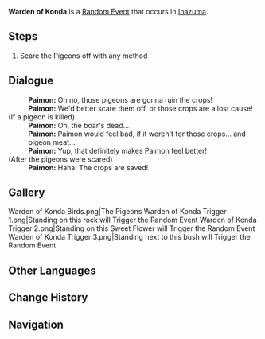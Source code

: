 {{Quest Infobox
|id            = 
|type          = Random Event
|region        = Inazuma
|startLocation = [[Konda Village]], [[Inazuma]]
|characters    = Paimon; Traveler
|other         = *AR-Dependent Rewards
}}
'''Warden of Konda''' is a [[Random Event]] that occurs in [[Inazuma]].

==Steps==
#Scare the Pigeons off with any method

==Dialogue==
{{Dialogue start}}
:'''Paimon:''' Oh no, those pigeons are gonna ruin the crops!
:'''Paimon:''' We'd better scare them off, or those crops are a lost cause!
;(If a pigeon is killed)
:'''Paimon:''' Oh, the boar's dead...
:'''Paimon:''' Paimon would feel bad, if it weren't for those crops... and pigeon meat...
:'''Paimon:''' Yup, that definitely makes Paimon feel better!
;(After the pigeons were scared)
:'''Paimon:''' Haha! The crops are saved!
{{Dialogue end}}

==Gallery==
<gallery hideaddbutton="true" captionalign="center">
Warden of Konda Birds.png|The Pigeons
Warden of Konda Trigger 1.png|Standing on this rock will Trigger the Random Event
Warden of Konda Trigger 2.png|Standing on this Sweet Flower will Trigger the Random Event
Warden of Konda Trigger 3.png|Standing next to this bush will Trigger the Random Event
</gallery>

==Other Languages==
{{Other Languages
|en      = Warden of Konda
|zhs     = 绀田里的守望者
|zhs_rm  = Gàntián Lǐ de Shǒuwàng-zhě
|zht     = 紺田裡的守望者
|zht_rm  = Gàntián Lǐ de Shǒuwàng-zhě
|zh_tl   = Konda Fields' Guardian
|ja      = 紺田畑でつかまえて
|ja_rm   = Konda Hatake de Tsukamaete
|ja_tl   = Catching in Konda Fields
|ko      = 콘다의 수호자
|ko_rm   = 
|ko_tl   = 
|es      = Guardianes de Konda
|es_tl   = Konda Guardians
|fr      = Garde du Village de Konda
|fr_tl   = Guard of Konda Village
|ru      = Защитник Конды
|ru_tl   = Guardian of Konda
|th      = ผู้เฝ้าระวังใน Konta
|th_rm   = 
|th_tl   = 
|vi      = Người Canh Gác Konda
|vi_tl   = 
|de      = Der Beschützer von Konda
|de_tl   = The Guard of Konda
|id      = Pelindung Konda
|id_tl   = Guardian of Konda
|pt      = Guardiões de Konda
|pt_tl   = 
}}

==Change History==
{{Change History|2.0}}

==Navigation==
{{Quests by Type Navbox|type=Random Events}}